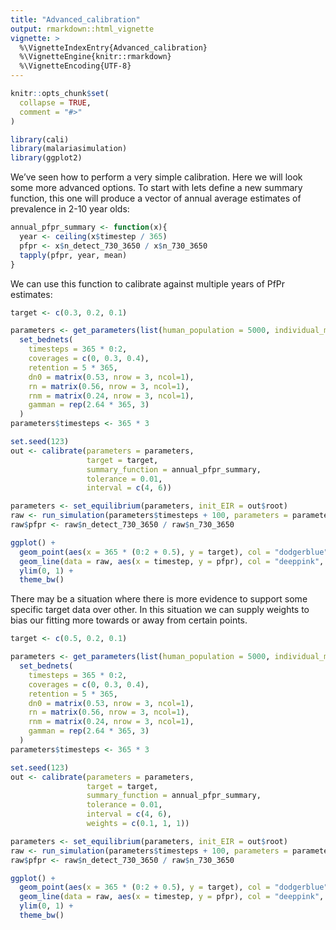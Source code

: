 ```yaml
---
title: "Advanced_calibration"
output: rmarkdown::html_vignette
vignette: >
  %\VignetteIndexEntry{Advanced_calibration}
  %\VignetteEngine{knitr::rmarkdown}
  %\VignetteEncoding{UTF-8}
---
```


```r
knitr::opts_chunk$set(
  collapse = TRUE,
  comment = "#>"
)
```

```r
library(cali)
library(malariasimulation)
library(ggplot2)
```
We've seen how to perform a very simple calibration. Here we will look some more
advanced options. To start with lets define a new summary function, this one will
produce a vector of annual average estimates of prevalence in 2-10 year olds:

```r
annual_pfpr_summary <- function(x){
  year <- ceiling(x$timestep / 365)
  pfpr <- x$n_detect_730_3650 / x$n_730_3650
  tapply(pfpr, year, mean)
}
```

We can use this function to calibrate against multiple years of PfPr estimates:

```r
target <- c(0.3, 0.2, 0.1)

parameters <- get_parameters(list(human_population = 5000, individual_mosquitoes = FALSE)) |>
  set_bednets(
    timesteps = 365 * 0:2,
    coverages = c(0, 0.3, 0.4),
    retention = 5 * 365,
    dn0 = matrix(0.53, nrow = 3, ncol=1),
    rn = matrix(0.56, nrow = 3, ncol=1),
    rnm = matrix(0.24, nrow = 3, ncol=1),
    gamman = rep(2.64 * 365, 3)
  )
parameters$timesteps <- 365 * 3

set.seed(123)
out <- calibrate(parameters = parameters,
                 target = target,
                 summary_function = annual_pfpr_summary,
                 tolerance = 0.01, 
                 interval = c(4, 6))

parameters <- set_equilibrium(parameters, init_EIR = out$root)
raw <- run_simulation(parameters$timesteps + 100, parameters = parameters)
raw$pfpr <- raw$n_detect_730_3650 / raw$n_730_3650

ggplot() +
  geom_point(aes(x = 365 * (0:2 + 0.5), y = target), col = "dodgerblue", size = 4) + 
  geom_line(data = raw, aes(x = timestep, y = pfpr), col = "deeppink", size = 1) +
  ylim(0, 1) +
  theme_bw()
```

There may be a situation where there is more evidence to support some specific 
target data over other. In this situation we can supply weights to bias our
fitting more towards or away from certain points.

```r
target <- c(0.5, 0.2, 0.1)

parameters <- get_parameters(list(human_population = 5000, individual_mosquitoes = FALSE)) |>
  set_bednets(
    timesteps = 365 * 0:2,
    coverages = c(0, 0.3, 0.4),
    retention = 5 * 365,
    dn0 = matrix(0.53, nrow = 3, ncol=1),
    rn = matrix(0.56, nrow = 3, ncol=1),
    rnm = matrix(0.24, nrow = 3, ncol=1),
    gamman = rep(2.64 * 365, 3)
  )
parameters$timesteps <- 365 * 3

set.seed(123)
out <- calibrate(parameters = parameters,
                 target = target,
                 summary_function = annual_pfpr_summary,
                 tolerance = 0.01, 
                 interval = c(4, 6),
                 weights = c(0.1, 1, 1))

parameters <- set_equilibrium(parameters, init_EIR = out$root)
raw <- run_simulation(parameters$timesteps + 100, parameters = parameters)
raw$pfpr <- raw$n_detect_730_3650 / raw$n_730_3650

ggplot() +
  geom_point(aes(x = 365 * (0:2 + 0.5), y = target), col = "dodgerblue", size = 4) + 
  geom_line(data = raw, aes(x = timestep, y = pfpr), col = "deeppink", size = 1) +
  ylim(0, 1) +
  theme_bw()
```